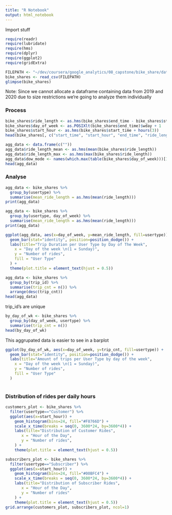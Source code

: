 ```yaml
---
title: "R Notebook"
output: html_notebook
---
```

Import stuff
```r
require(readr)
require(lubridate)
require(hms)
require(dplyr)
require(ggplot2)
require(gridExtra)
```

```r
FILEPATH <- "~/dev/coursera/google_analytics/08_capstone/bike_share/data/Divvy_Trips_2019_Q1.zip"
bike_shares <- read_csv(FILEPATH)
glimpse(bike_shares)
```
Note: Since we cannot allocate a dataframe containing data from 2019 and 2020 due to size restrictions we're going to analyze them individually

### Process

```r
bike_shares$ride_length <- as.hms(bike_shares$end_time - bike_shares$start_time)
bike_shares$day_of_week <- as.POSIXlt(bike_shares$end_time)$wday + 1
bike_shares$start_hour <- as.hms(bike_shares$start_time + hours(3))
head(bike_shares[, c("start_time", "start_hour", "end_time", "ride_length", "day_of_week")])
```

```r
agg_data <- data.frame(c(""))
agg_data$ride_length_mean <- as.hms(mean(bike_shares$ride_length))
agg_data$ride_length_max <- as.hms(max(bike_shares$ride_length))
agg_data$dow_mode <- names(which.max(table(bike_shares$day_of_week)))[1]
head(agg_data)
```


### Analyse

```r
agg_data <- bike_shares %>%
  group_by(usertype) %>%
  summarise(mean_ride_length = as.hms(mean(ride_length)))
print(agg_data)
```
```r
agg_data <- bike_shares %>%
  group_by(usertype, day_of_week) %>%
  summarise(mean_ride_length = as.hms(mean(ride_length)))
print(agg_data)
```

```r
ggplot(agg_data, aes(x=day_of_week, y=mean_ride_length, fill=usertype)) + 
  geom_bar(stat="identity", position=position_dodge()) + 
  labs(title="Trip Duration per User Type by Day of The Week",
    x = "Day of the week \n(1 = Sunday)",
    y = "Number of rides",
    fill = "User Type"
  ) + 
  theme(plot.title = element_text(hjust = 0.5))
```



```r
agg_data <- bike_shares %>%
  group_by(trip_id) %>%
  summarise(trip_cnt = n()) %>%
  arrange(desc(trip_cnt))
head(agg_data)
```

trip_id's are unique

```r
by_day_of_wk <- bike_shares %>%
  group_by(day_of_week, usertype) %>%
  summarise(trip_cnt = n())
head(by_day_of_wk)
```

This aggrupated data is easier to see in a barplot

```r
ggplot(by_day_of_wk, aes(x=day_of_week, y=trip_cnt, fill=usertype)) + 
  geom_bar(stat="identity", position=position_dodge()) + 
  labs(title="Amount of trips per User Type by day of the week",
    x = "Day of the week \n(1 = Sunday)",
    y = "Number of rides",
    fill = "User Type"
  )
  
```

### Distribution of rides per daily hours

```r
customers_plot <- bike_shares %>% 
  filter(usertype=="Customer") %>% 
  ggplot(aes(x=start_hour)) +
    geom_histogram(bins=24, fill="#F8766D") + 
    scale_x_time(breaks = seq(0, 3600*24, by=3600*4)) +
    labs(title="Distribution of Customer Rides",
       x = "Hour of the Day",
       y = "Number of rides",
    ) + 
    theme(plot.title = element_text(hjust = 0.5))

subscribers_plot <- bike_shares %>% 
  filter(usertype=="Subscriber") %>% 
  ggplot(aes(x=start_hour)) +
    geom_histogram(bins=24, fill="#00BFC4") + 
    scale_x_time(breaks = seq(0, 3600*24, by=3600*4)) +
    labs(title="Distribution of Subscriber Rides",
       x = "Hour of the Day",
       y = "Number of rides"
    ) + 
    theme(plot.title = element_text(hjust = 0.5))
grid.arrange(customers_plot, subscribers_plot, ncol=1)

```

